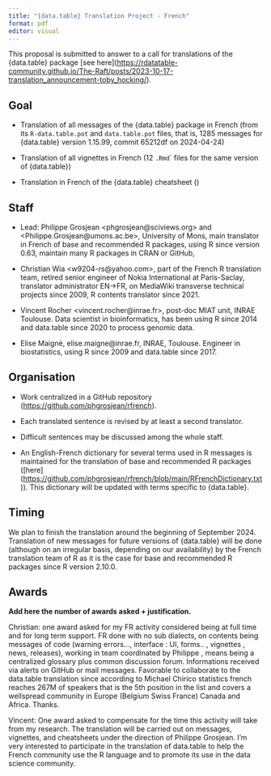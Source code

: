 ```yaml
---
title: "{data.table} Translation Project - French"
format: pdf
editor: visual
---
```


This proposal is submitted to answer to a call for translations of the {data.table} package \[see here\](<https://rdatatable-community.github.io/The-Raft/posts/2023-10-17-translation_announcement-toby_hocking/>).

## Goal

-   Translation of all messages of the {data.table} package in French (from its `R-data.table.pot` and `data.table.pot` files, that is, 1285 messages for {data.table} version 1.15.99, commit 65212df on 2024-04-24)

-   Translation of all vignettes in French (12 `.Rmd`\` files for the same version of {data.table})

-   Translation in French of the {data.table} cheatsheet ()

## Staff

-   Lead: Philippe Grosjean \<phgrosjean\@sciviews.org\> and \<Philippe.Grosjean\@umons.ac.be\>, University of Mons, main translator in French of base and recommended R packages, using R since version 0.63, maintain many R packages in CRAN or GitHub,

-   Christian Wia \<w9204-rs\@yahoo.com\>, part of the French R translation team,  retired senior engineer of Nokia International at Paris-Saclay, translator administrator EN->FR, on MediaWiki transverse technical projects since 2009, R contents translator since 2021.

-   Vincent Rocher \<vincent.rocher\@inrae.fr\>, post-doc MIAT unit, INRAE Toulouse. Data scientist in bioinformatics, has been using R since 2014 and data.table since 2020 to process genomic data.

-   Elise Maigné, elise.maigne@inrae.fr, INRAE, Toulouse. Engineer in biostatistics, using R since 2009 and data.table since 2017.

## Organisation

-   Work centralized in a GitHub repository (<https://github.com/phgrosjean/rfrench>).

-   Each translated sentence is revised by at least a second translator.

-   Difficult sentences may be discussed among the whole staff.

-   An English-French dictionary for several terms used in R messages is maintained for the translation of base and recommended R packages (\[here\](<https://github.com/phgrosjean/rfrench/blob/main/RFrenchDictionary.txt>)). This dictionary will be updated with terms specific to {data.table}.

## Timing

We plan to finish the translation around the beginning of September 2024. Translation of new messages for future versions of {data.table} will be done (although on an irregular basis, depending on our availability) by the French translation team of R as it is the case for base and recommended R packages since R version 2.10.0.

## Awards

**Add here the number of awards asked + justification.**

Christian: one award asked for my FR activity considered being at full time and for long term support. FR done with no sub dialects, on contents being messages of code (warning errors..., interface : UI, forms.. , vignettes , news, releases), working in team coordinated by Philippe , means being a centralized glossary plus common discussion forum. Informations received via alerts on GitHub or mail messages. Favorable to collaborate to the data.table translation since according to Michael Chirico statistics french reaches 267M of speakers that is the 5th position in the list and covers a wellspread community in Europe (Belgium Swiss France)  Canada and Africa. Thanks.

Vincent: One award asked to compensate for the time this activity will take from my research. The translation will be carried out on messages, vignettes, and cheatsheets under the direction of Philippe Grosjean. I'm very interested to participate in the translation of data.table to help the French community use the R language and to promote its use in the data science community.